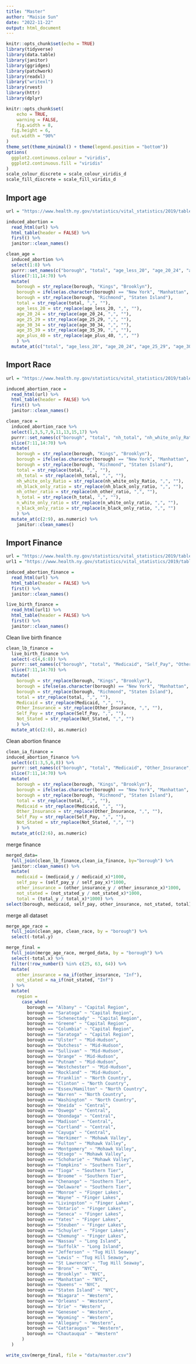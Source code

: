 ```yaml
---
title: "Master"
author: "Maisie Sun"
date: "2022-11-22"
output: html_document
---
```


```r
knitr::opts_chunk$set(echo = TRUE)
library(tidyverse)
library(data.table)
library(janitor)
library(ggridges)
library(patchwork)
library(readxl)
library("writexl")
library(rvest)
library(httr)
library(dplyr)

knitr::opts_chunk$set(
	echo = TRUE,
	warning = FALSE,
	fig.width = 8, 
  fig.height = 6,
  out.width = "90%"
)
theme_set(theme_minimal() + theme(legend.position = "bottom"))
options(
  ggplot2.continuous.colour = "viridis",
  ggplot2.continuous.fill = "viridis"
)
scale_colour_discrete = scale_colour_viridis_d
scale_fill_discrete = scale_fill_viridis_d

```

## Import age

```r
url = "https://www.health.ny.gov/statistics/vital_statistics/2019/table22.htm"

induced_abortion = 
  read_html(url) %>%
  html_table(header = FALSE) %>%
  first() %>%
  janitor::clean_names()

clean_age = 
  induced_abortion %>%
  select(1:8) %>%
  purrr::set_names(c("borough", "total", "age_less_20", "age_20_24", "age_25_29", "age_30_34", "age_35_39", "age_plus_40")) %>%
  slice(7:11,14:70) %>%
  mutate(
    borough = str_replace(borough, "Kings", "Brooklyn"),
    borough = ifelse(as.character(borough) == "New York", "Manhattan", as.character(borough)),
    borough = str_replace(borough, "Richmond", "Staten Island"),
    total = str_replace(total, ",", ""),
    age_less_20 = str_replace(age_less_20, ",", ""),
    age_20_24 = str_replace(age_20_24, ",", ""),
    age_25_29 = str_replace(age_25_29, ",", ""),
    age_30_34 = str_replace(age_30_34, ",", ""),
    age_35_39 = str_replace(age_35_39, ",", ""),
    age_plus_40 = str_replace(age_plus_40, ",", "")
    ) %>%
  mutate_at(c("total", "age_less_20", "age_20_24", "age_25_29", "age_30_34", "age_35_39", "age_plus_40"), as.numeric) 

```

## Import Race

```r
url = "https://www.health.ny.gov/statistics/vital_statistics/2019/table23.htm"

induced_abortion_race = 
  read_html(url) %>%
  html_table(header = FALSE) %>%
  first() %>%
  janitor::clean_names()

clean_race = 
  induced_abortion_race %>%
  select(1,3,5,7,9,11,13,15,17) %>% 
  purrr::set_names(c("borough", "total", "nh_total", "nh_white_only_Ratio", "nh_black_only_ratio", "nh_other_ratio", "h_total", "n_white_only_ratio", "n_black_only_ratio")) %>% 
  slice(7:11,14:70) %>%
  mutate(
    borough = str_replace(borough, "Kings", "Brooklyn"),
    borough = ifelse(as.character(borough) == "New York", "Manhattan", as.character(borough)),
    borough = str_replace(borough, "Richmond", "Staten Island"),
    total = str_replace(total, ",", ""),
    nh_total = str_replace(nh_total, ",", ""),
    nh_white_only_Ratio = str_replace(nh_white_only_Ratio, ",", ""),
    nh_black_only_ratio = str_replace(nh_black_only_ratio, ",", ""),
    nh_other_ratio = str_replace(nh_other_ratio, ",", ""),
    h_total = str_replace(h_total, ",", ""),
    n_white_only_ratio = str_replace(n_white_only_ratio, ",", ""),
    n_black_only_ratio = str_replace(n_black_only_ratio, ",", "")
    ) %>%
  mutate_at(c(2:9), as.numeric) %>%
    janitor::clean_names()

```

## Import Finance

```r
url = "https://www.health.ny.gov/statistics/vital_statistics/2019/table24.htm"
url1 = "https://www.health.ny.gov/statistics/vital_statistics/2019/table13.htm"

induced_abortion_finance = 
  read_html(url) %>%
  html_table(header = FALSE) %>%
  first() %>%
  janitor::clean_names()

live_birth_finance = 
  read_html(url1) %>%
  html_table(header = FALSE) %>%
  first() %>%
  janitor::clean_names()
```

Clean live birth finance

```r
clean_lb_finance = 
  live_birth_finance %>% 
  select(-c(4,6:8)) %>%
  purrr::set_names(c("borough", "total", "Medicaid", "Self_Pay", "Other_Insurance", "Not_Stated")) %>%
  slice(7:11,14:70) %>%
  mutate(
    borough = str_replace(borough, "Kings", "Brooklyn"),
    borough = ifelse(as.character(borough) == "New York", "Manhattan", as.character(borough)),
    borough = str_replace(borough, "Richmond", "Staten Island"),
    total = str_replace(total, ",", ""),
    Medicaid = str_replace(Medicaid, ",", ""),
    Other_Insurance = str_replace(Other_Insurance, ",", ""),
    Self_Pay = str_replace(Self_Pay, ",", ""),
    Not_Stated = str_replace(Not_Stated, ",", "")
    ) %>%
  mutate_at(c(2:6), as.numeric)
```

Clean abortion finance

```r
clean_ia_finance =
induced_abortion_finance %>%
  select(c(1:3,5,6,8)) %>%
  purrr::set_names(c("borough", "total", "Medicaid", "Other_Insurance", "Self_Pay", "Not_Stated")) %>%
  slice(7:11,14:70) %>%
  mutate(
    borough = str_replace(borough, "Kings", "Brooklyn"),
    borough = ifelse(as.character(borough) == "New York", "Manhattan", as.character(borough)),
    borough = str_replace(borough, "Richmond", "Staten Island"),
    total = str_replace(total, ",", ""),
    Medicaid = str_replace(Medicaid, ",", ""),
    Other_Insurance = str_replace(Other_Insurance, ",", ""),
    Self_Pay = str_replace(Self_Pay, ",", ""),
    Not_Stated = str_replace(Not_Stated, ",", "")
    ) %>%
  mutate_at(c(2:6), as.numeric)
```

merge finance

```r
merged_data=
  full_join(clean_lb_finance,clean_ia_finance, by="borough") %>%
  janitor::clean_names() %>%
  mutate(
    medicaid = (medicaid_y / medicaid_x)*1000,
    self_pay = (self_pay_y / self_pay_x)*1000,
    other_insurance = (other_insurance_y / other_insurance_x)*1000,
    not_stated = (not_stated_y / not_stated_x)*1000,
    total = (total_y / total_x)*1000) %>% 
select(borough, medicaid, self_pay, other_insurance, not_stated, total)  
```

merge all dataset

```r
merge_age_race = 
  full_join(clean_age, clean_race, by = "borough") %>% 
  select(-total.y)

merge_final = 
  full_join(merge_age_race, merged_data, by = "borough") %>%
  select(-total.x) %>%
  filter(!row_number() %in% c(25, 63, 64)) %>%
  mutate(
    other_insurance = na_if(other_insurance, "Inf"),
    not_stated = na_if(not_stated, "Inf")
  ) %>%
  mutate(
    region = 
      case_when(
        borough == "Albany" ~ "Capital Region", 
        borough == "Saratoga" ~ "Capital Region",
        borough == "Schenectady" ~ "Capital Region",
        borough == "Greene" ~ "Capital Region",
        borough == "Columbia" ~ "Capital Region",
        borough == "Saratoga" ~ "Capital Region", 
        borough == "Ulster" ~ "Mid-Hudson", 
        borough == "Dutchess" ~ "Mid-Hudson", 
        borough == "Sullivan" ~ "Mid-Hudson", 
        borough == "Orange" ~ "Mid-Hudson", 
        borough == "Putnam" ~ "Mid-Hudson", 
        borough == "Westchester" ~ "Mid-Hudson", 
        borough == "Rockland" ~ "Mid-Hudson",
        borough == "Franklin" ~ "North Country",
        borough == "Clinton" ~ "North Country",
        borough == "Essex/Hamilton" ~ "North Country",
        borough == "Warren" ~ "North Country",
        borough == "Washington" ~ "North Country",
        borough == "Oneida" ~ "Central",
        borough == "Oswego" ~ "Central",
        borough == "Onondaga" ~ "Central",
        borough == "Madison" ~ "Central",
        borough == "Cortland" ~ "Central",
        borough == "Cayuga" ~ "Central",
        borough == "Herkimer" ~ "Mohawk Valley",
        borough == "Fulton" ~ "Mohawk Valley",
        borough == "Montgomery" ~ "Mohawk Valley",
        borough == "Otsego" ~ "Mohawk Valley",
        borough == "Schoharie" ~ "Mohawk Valley",
        borough == "Tompkins" ~ "Southern Tier",
        borough == "Tioga" ~ "Southern Tier",
        borough == "Broome" ~ "Southern Tier",
        borough == "Chenango" ~ "Southern Tier",
        borough == "Delaware" ~ "Southern Tier",
        borough == "Monroe" ~ "Finger Lakes",
        borough == "Wayne" ~ "Finger Lakes",
        borough == "Livingston" ~ "Finger Lakes",
        borough == "Ontario" ~ "Finger Lakes",
        borough == "Seneca" ~ "Finger Lakes",
        borough == "Yates" ~ "Finger Lakes",
        borough == "Steuben" ~ "Finger Lakes",
        borough == "Schuyler" ~ "Finger Lakes",
        borough == "Chemung" ~ "Finger Lakes",
        borough == "Nassau" ~ "Long Island",
        borough == "Suffolk" ~ "Long Island",
        borough == "Jefferson" ~ "Tug Hill Seaway",
        borough == "Lewis" ~ "Tug Hill Seaway",
        borough == "St Lawrence" ~ "Tug Hill Seaway",
        borough == "Bronx" ~ "NYC",
        borough == "Brooklyn" ~ "NYC",
        borough == "Manhattan" ~ "NYC",
        borough == "Queens" ~ "NYC",
        borough == "Staten Island" ~ "NYC",
        borough == "Niagara" ~ "Western",
        borough == "Orleans" ~ "Western",
        borough == "Erie" ~ "Western",
        borough == "Genesee" ~ "Western",
        borough == "Wyoming" ~ "Western",
        borough == "Allegany" ~ "Western",
        borough == "Cattaraugus" ~ "Western",
        borough == "Chautauqua" ~ "Western"
      )
  )

write_csv(merge_final, file = "data/master.csv")

```

